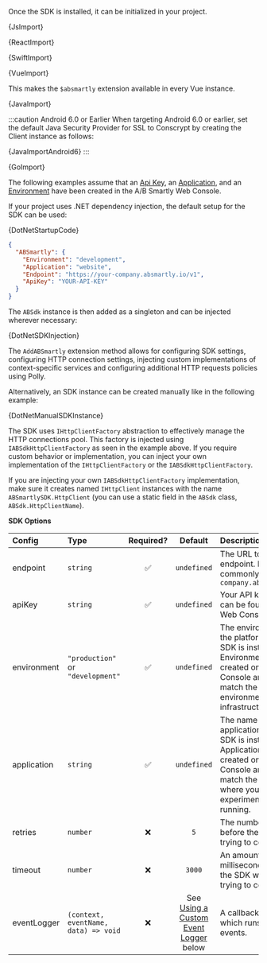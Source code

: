 







Once the SDK is installed, it can be initialized in your project.

<Tabs groupId="language">

<TabItem value="js" label="Javascript">

<CodeBlock language="js">{JsImport}</CodeBlock>

</TabItem>

<TabItem value="react" label="React">

<CodeBlock language="jsx" title="src/index.js">
  {ReactImport}
</CodeBlock>

</TabItem>

<TabItem value="swift" label="Swift">

<CodeBlock language="swift">{SwiftImport}</CodeBlock>

</TabItem>

<TabItem value="vue" label="Vue2">

<CodeBlock language="js">{VueImport}</CodeBlock>

This makes the `$absmartly` extension available in every Vue instance.

</TabItem>

<TabItem value="java" label="Java">

<CodeBlock language="java">{JavaImport}</CodeBlock>

:::caution Android 6.0 or Earlier
When targeting Android 6.0 or earlier, set the default Java Security Provider
for SSL to Conscrypt by creating the Client instance as follows:

<CodeBlock language="java">{JavaImportAndroid6}</CodeBlock>
:::

</TabItem>

<TabItem value="go" label="Go">

<CodeBlock language="go">{GoImport}</CodeBlock>

</TabItem>

<TabItem value="dotnet" label=".NET">

The following examples assume that an [Api Key](/docs/Web%20Console%20Docs/settings#api-keys), an [Application](/docs/Web%20Console%20Docs/tutorial#2-setting-your-applications), and an
[Environment](/docs/Web%20Console%20Docs/settings#environments) have been created in the A/B Smartly Web Console.

If your project uses .NET dependency injection, the default setup for the SDK can be used:

<CodeBlock language="csharp">{DotNetStartupCode}</CodeBlock>

```json title="appsettings.json"
{
  "ABSmartly": {
    "Environment": "development",
    "Application": "website",
    "Endpoint": "https://your-company.absmartly.io/v1",
    "ApiKey": "YOUR-API-KEY"
  }
}
```

The `ABSdk` instance is then added as a singleton and can be injected wherever
necessary:

<CodeBlock language="csharp">{DotNetSDKInjection}</CodeBlock>

The `AddABSmartly` extension method allows for configuring SDK settings, configuring HTTP
connection settings, injecting custom implementations of context-specific services
and configuring additional HTTP requests policies using Polly.

Alternatively, an SDK instance can be created manually like in the following
example:

<CodeBlock language="csharp">{DotNetManualSDKInstance}</CodeBlock>

The SDK uses `IHttpClientFactory` abstraction to effectively manage the HTTP
connections pool. This factory is injected using `IABSdkHttpClientFactory`
as seen in the example above. If you require custom behavior or implementation,
you can inject your own implementation of the `IHttpClientFactory` or
the `IABSdkHttpClientFactory`.

If you are injecting your own `IABSdkHttpClientFactory` implementation, make
sure it creates named `IHttpClient` instances with the name `ABSmartlySDK.HttpClient`
(you can use a static field in the `ABSdk` class, `ABSdk.HttpClientName`).

</TabItem>

</Tabs>

**SDK Options**

| Config      | Type                                 | Required? |                                Default                                | Description                                                                                                                                                                   |
| :---------- | :----------------------------------- | :-------: | :-------------------------------------------------------------------: | :---------------------------------------------------------------------------------------------------------------------------------------------------------------------------- |
| endpoint    | `string`                             |  &#9989;  |                              `undefined`                              | The URL to your API endpoint. Most commonly `"your-company.absmartly.io"`                                                                                                     |
| apiKey      | `string`                             |  &#9989;  |                              `undefined`                              | Your API key which can be found on the Web Console.                                                                                                                           |
| environment | `"production"` or `"development"`    |  &#9989;  |                              `undefined`                              | The environment of the platform where the SDK is installed. Environments are created on the Web Console and should match the available environments in your infrastructure.   |
| application | `string`                             |  &#9989;  |                              `undefined`                              | The name of the application where the SDK is installed. Applications are created on the Web Console and should match the applications where your experiments will be running. |
| retries     | `number`                             | &#10060;  |                                  `5`                                  | The number of retries before the SDK stops trying to connect.                                                                                                                 |
| timeout     | `number`                             | &#10060;  |                                `3000`                                 | An amount of time, in milliseconds, before the SDK will stop trying to connect.                                                                                               |
| eventLogger | `(context, eventName, data) => void` | &#10060;  | See [Using a Custom Event Logger](#using-a-custom-event-logger) below | A callback function which runs after SDK events.                                                                                                                              |
